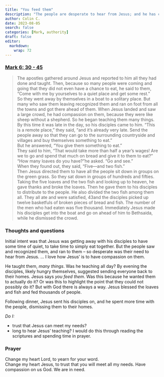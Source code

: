 ```yaml
---
title: "You feed them"
description: "The people are desperate to hear from Jesus; and he has compassion on them."
author: Colin C.
date: 2023-08-05
search: false
categories: [Mark, authority]
draft: false
editor: 
  markdown: 
    wrap: 72
---
```


### [Mark 6: 30 - 45](https://www.bible.com/bible/111/MRK.6.NIV)

> The apostles gathered around Jesus and reported to him all they had done and taught. Then, because so many people were coming and going that they did not even have a chance to eat, he said to them, “Come with me by yourselves to a quiet place and get some rest.”\
> So they went away by themselves in a boat to a solitary place. But many who saw them leaving recognized them and ran on foot from all the towns and got there ahead of them. When Jesus landed and saw a large crowd, he had compassion on them, because they were like sheep without a shepherd. So he began teaching them many things.\
> By this time it was late in the day, so his disciples came to him. “This is a remote place,” they said, “and it’s already very late. Send the people away so that they can go to the surrounding countryside and villages and buy themselves something to eat.”\
> But he answered, “You give them something to eat.”\
> They said to him, “That would take more than half a year’s wages! Are we to go and spend that much on bread and give it to them to eat?”\
> “How many loaves do you have?”he asked. “Go and see.”\
> When they found out, they said, “Five—and two fish.”\
> Then Jesus directed them to have all the people sit down in groups on the green grass. So they sat down in groups of hundreds and fifties. Taking the five loaves and the two fish and looking up to heaven, he gave thanks and broke the loaves. Then he gave them to his disciples to distribute to the people. He also divided the two fish among them all. They all ate and were satisfied, 43and the disciples picked up twelve basketfuls of broken pieces of bread and fish. The number of the men who had eaten was five thousand.
> Immediately Jesus made his disciples get into the boat and go on ahead of him to Bethsaida, while he dismissed the crowd.


### Thoughts and questions 

Initial intent was that Jesus was getting away with his disciples to have some time of quiet, to take time to simply eat together. 
But the people saw and recognized them, and ran to them -- so desperate was their need to hear from Jesus.  ...  I love how Jesus' is to have compassion on them.  

He taught them, _many things_.  Was he teaching all day?   By evening the disciples, likely hungry themselves, suggested sending everyone back to their homes.  Jesus says _you feed them_.  Was this because he wanted them to actually do it? Or was this to highlight the point that they could not possibly do it?  But with God there is always a way.  Jesus blessed the loaves and fish and fed thousands of people.  

Following dinner, Jesus sent his disciples on, and he spent more time with the people, dismissing them to their homes.  

_Do I:_

-   trust that Jesus can meet my needs? 
-   long to hear Jesus' teaching?  I would do this through reading the scriptures and spending time in prayer.

### Prayer

Change my heart Lord, to yearn for your word.  
Change my heart Jesus, to trust that you will meet all my needs. 
Have compassion on us God.  We are in need. 